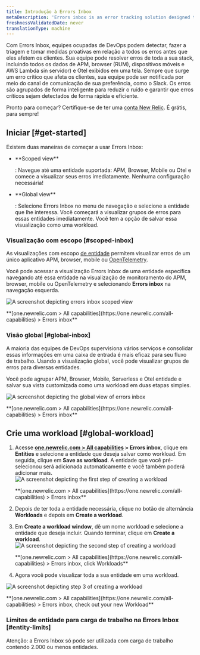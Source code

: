 ```yaml
---
title: Introdução à Errors Inbox
metaDescription: 'Errors inbox is an error tracking solution designed to give you the tools to proactively detect, triage, and resolve errors across your full application stack.'
freshnessValidatedDate: never
translationType: machine
---
```


Com Errors Inbox, equipes ocupadas de DevOps podem detectar, fazer a triagem e tomar medidas proativas em relação a todos os erros antes que eles afetem os clientes. Sua equipe pode resolver erros de toda a sua stack, incluindo todos os dados de APM, browser (RUM), dispositivos móveis e AWS Lambda sin servidor) e Otel exibidos em uma tela. Sempre que surge um erro crítico que afeta os clientes, sua equipe pode ser notificada por meio do canal de comunicação de sua preferência, como o Slack. Os erros são agrupados de forma inteligente para reduzir o ruído e garantir que erros críticos sejam detectados de forma rápida e eficiente.

Pronto para começar? Certifique-se de ter uma [conta New Relic](https://newrelic.com/signup). É grátis, para sempre!

## Iniciar [#get-started]

Existem duas maneiras de começar a usar Errors Inbox:

* <DNT>
    **Scoped view**
  </DNT>

  : Navegue até uma entidade suportada: APM, Browser, Mobile ou Otel e comece a visualizar seus erros imediatamente. Nenhuma configuração necessária!

* <DNT>
    **Global view**
  </DNT>

  : Selecione Errors Inbox no menu de navegação e selecione a entidade que lhe interessa. Você começará a visualizar grupos de erros para essas entidades imediatamente. Você tem a opção de salvar essa visualização como uma workload.

### Visualização com escopo [#scoped-inbox]

As visualizações com escopo [de entidade](/docs/new-relic-solutions/new-relic-one/core-concepts/what-entity-new-relic) permitem visualizar erros de um único aplicativo APM, browser, mobile ou [OpenTelemetry](/docs/more-integrations/open-source-telemetry-integrations/opentelemetry/opentelemetry-introduction/#benefits).

Você pode acessar a visualização Errors Inbox de uma entidade específica navegando até essa entidade na visualização de monitoramento do APM, browser, mobile ou OpenTelemetry e selecionando <DNT>**Errors inbox**</DNT> na navegação esquerda.

<img
  title="Scoped view "
  alt="A screenshot depicting errors inbox scoped view"
  src="/images/errors-inbox_screenshot-full_scoped-view.webp"
/>

<figcaption>
  <DNT>
    **[one.newrelic.com > All capabilities](https://one.newrelic.com/all-capabilities) > Errors inbox**
  </DNT>
</figcaption>

### Visão global [#global-inbox]

A maioria das equipes de DevOps supervisiona vários serviços e consolidar essas informações em uma caixa de entrada é mais eficaz para seu fluxo de trabalho. Usando a visualização global, você pode visualizar grupos de erros para diversas entidades.

Você pode agrupar APM, Browser, Mobile, Serverless e Otel entidade e salvar sua vista customizada como uma workload em duas etapas simples.

<img
  title="Global view"
  alt="A screenshot depicting the global view of errors inbox"
  src="/images/errors-inbox_screenshot-full_global-view.webp"
/>

<figcaption>
  <DNT>
    **[one.newrelic.com > All capabilities](https://one.newrelic.com/all-capabilities) > Errors inbox**
  </DNT>
</figcaption>

## Crie uma workload [#global-workload]

1. Acesse <DNT>**[one.newrelic.com > All capabilities](https://one.newrelic.com/all-capabilities) > Errors inbox**</DNT>, clique em <DNT>**Entities**</DNT> e selecione a entidade que deseja salvar como workload. Em seguida, clique em <DNT>**Save as workload**</DNT>. A entidade que você pré-selecionou será adicionada automaticamente e você também poderá adicionar mais.<img
     title="Errors inbox for Entities"
     alt="A screenshot depicting the first step of creating a workload"
     src="/images/errors-inbox_screenshot-full_create-a-workload-step-1.webp"
   />

   <figcaption>
     <DNT>
       **[one.newrelic.com > All capabilities](https://one.newrelic.com/all-capabilities) > Errors inbox**
     </DNT>
   </figcaption>

2. Depois de ter toda a entidade necessária, clique no botão de alternância <DNT>**Workloads**</DNT> e depois em <DNT>**Create a workload**</DNT>.

3. Em <DNT>**Create a workload window**</DNT>, dê um nome workload e selecione a entidade que deseja incluir. Quando terminar, clique em <DNT>**Create a workload**</DNT>.<img
     title="Errors inbox for Workloads"
     alt="A screenshot depicting the second step of creating a workload"
     src="/images/errors-inbox_screenshot-full_create-a-workload-step-2.webp"
   />

   <figcaption>
     <DNT>
       **[one.newrelic.com > All capabilities](https://one.newrelic.com/all-capabilities) > Errors inbox, click Workloads**
     </DNT>
   </figcaption>

4. Agora você pode visualizar toda a sua entidade em uma workload.

<img
  title="Your new workload"
  alt="A screenshot depicting step 3 of creating a workload"
  src="/images/errors-inbox_screenshot-full_create-a-workload-step-3.webp"
/>

<figcaption>
  <DNT>
    **[one.newrelic.com > All capabilities](https://one.newrelic.com/all-capabilities) > Errors inbox, check out your new Workload**
  </DNT>
</figcaption>

### Limites de entidade para carga de trabalho na Errors Inbox [#entity-limits]

Atenção: a Errors Inbox só pode ser utilizada com carga de trabalho contendo 2.000 ou menos entidades.
